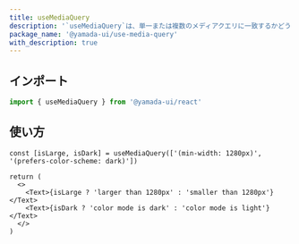 ```yaml
---
title: useMediaQuery
description: '`useMediaQuery`は、単一または複数のメディアクエリに一致するかどうかを検知するカスタムフックです。'
package_name: '@yamada-ui/use-media-query'
with_description: true
---
```


## インポート

```ts
import { useMediaQuery } from '@yamada-ui/react'
```

## 使い方

```tsx functional=true
const [isLarge, isDark] = useMediaQuery(['(min-width: 1280px)', '(prefers-color-scheme: dark)'])

return (
  <>
    <Text>{isLarge ? 'larger than 1280px' : 'smaller than 1280px'}</Text>
    <Text>{isDark ? 'color mode is dark' : 'color mode is light'}</Text>
  </>
)
```
